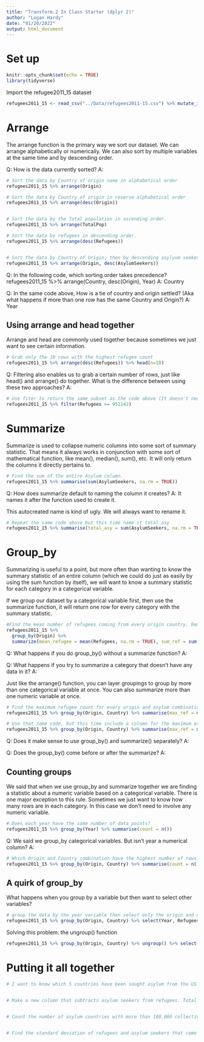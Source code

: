 ```yaml
---
title: "Transform.2 In Class Starter (dplyr 2)"
author: "Logan Hardy"
date: "01/20/2022"
output: html_document
---
```



# Set up

```r
knitr::opts_chunk$set(echo = TRUE)
library(tidyverse)
```

Import the refugee2011_15 dataset

```r
refugees2011_15 <- read_csv("../Data/refugees2011-15.csv") %>% mutate_if(is.character, as.factor)
```

# Arrange

The arrange function is the primary way we sort our dataset. We can arrange alphabetically or numerically. We can also sort by multiple variables at the same time and by descending order.

Q: How is the data currently sorted? 
A: 

```r
# Sort the data by Country of origin name in alphabetical order
refugees2011_15 %>% arrange(Origin)

# Sort the data by Country of origin in reverse alphabetical order
refugees2011_15 %>% arrange(desc(Origin))


# Sort the data by the Total population in ascending order. 
refugees2011_15 %>% arrange(TotalPop)

# Sort the data by refugees in descending order.
refugees2011_15 %>% arrange(desc(Refugees))


# Sort the data by Country of Origin, then by descending asylyum seekers. 
refugees2011_15 %>% arrange(Origin, desc(AsylumSeekers))

```

Q: In the following code, which sorting order takes precedence? refugees2011_15 %>% arrange(Country, desc(Origin), Year) 
A: Country 

Q: In the same code above, How is a tie of country and origin settled? (Aka what happens if more than one row has the same Country and Origin?) 
A: Year 

## Using arrange and head together

Arrange and head are commonly used together because sometimes we just want to see certain information.

```r
# Grab only the 10 rows with the highest refugee count
refugees2011_15 %>% arrange(desc(Refugees)) %>% head(n=10)

```

Q: Filtering also enables us to grab a certain number of rows, just like head() and arrange() do together. What is the difference between using these two approaches? 
A: 

```r
# Use fiter to return the same subset as the code above (It doesn't need to be ordered the same.)
refugees2011_15 %>% filter(Refugees >= 951142)

```

# Summarize

Summarize is used to collapse numeric columns into some sort of summary statistic. That means it always works in conjunction with some sort of mathematical function, like mean(), median(), sum(), etc. It will only return the columns it directly pertains to.

```r
# Find the sum of the entire Asylum column. 
refugees2011_15 %>% summarise(sum(AsylumSeekers, na.rm = TRUE))

```

Q: How does summarize default to naming the column it creates? 
A: It names it after the function used to create it.

This autocreated name is kind of ugly. We will always want to rename it.

```r
# Repeat the same code above but this time name it total_asy
refugees2011_15 %>% summarise(total_asy = sum(AsylumSeekers, na.rm = TRUE))

```

# Group_by

Summarizing is useful to a point, but more often than wanting to know the summary statistic of an entire column (which we could do just as easily by using the sum function by itself), we will want to know a summary statistic for each category in a categorical variable.

If we group our dataset by a categorical variable first, then use the summarize function, it will return one row for every category with the summary statistic.

```r
#Find the mean number of refugees coming from every origin country. Remember to rename the new column.
refugees2011_15 %>% 
  group_by(Origin) %>% 
  summarize(mean_refugee = mean(Refugees, na.rm = TRUE), sum_ref = sum(Refugees, na.rm = TRUE))
```

Q: What happens if you do group_by() without a summarize function? 
A: 

Q: What happens if you try to summarize a category that doesn't have any data in it? 
A: 

Just like the arrange() function, you can layer groupings to group by more than one categorical variable at once. You can also summarize more than one numeric variable at once. 

```r
# Find the maximum refugee count for every origin and asylum combination.
refugees2011_15 %>% group_by(Origin, Country) %>% summarise(max_ref = max(Refugees, na.rm = TRUE))

# Use that same code, but this time include a column for the maximum asylum seeker count. 
refugees2011_15 %>% group_by(Origin, Country) %>% summarise(max_ref = max(Refugees, na.rm = TRUE), max_asylum = max(AsylumSeekers, na.rm = TRUE)) 
```

Q: Does it make sense to use group_by() and summarize() separately? 
A: 

Q: Does the group_by() come before or after the summarize? 
A: 

## Counting groups
We said that when we use group_by and summarize together we are finding a statistic about a numeric variable based on a categorical variable. There is one major exception to this rule. Sometimes we just want to know how many rows are in each category. In this case we don't need to involve any numeric variable. 

```r
# Does each year have the same number of data points? 
refugees2011_15 %>% group_by(Year) %>% summarise(count = n())
```

Q: We said we group_by categorical variables. But isn't year a numerical column? 
A: 

```r
# Which Origin and Country combination have the highest number of rows?  
refugees2011_15 %>% group_by(Origin, Country) %>% summarise(count = n()) %>% arrange(desc(count)) %>% head(1)
```

## A quirk of group_by
What happens when you group by a variable but then want to select other variables? 
```r
# group the data by the year variable then select only the origin and country columns. 
refugees2011_15 %>% group_by(Origin, Country) %>% select(Year, Refugees)
```

Solving this problem: the ungroup() function 
```r
refugees2011_15 %>% group_by(Origin, Country) %>% ungroup() %>% select(Year, Refugees)

```

# Putting it all together 
```r
# I want to know which 5 countries have been sought asylum from the US between 2011-2015


# Make a new column that subtracts asylum seekers from refugees. Total this number for every year. Make a new column that says "in 2011, there were x more refugees than asylum seekers." Call this column output. Select only this column as the eventual output. 


# Count the number of asylum countries with more than 100,000 collective refugees in 2013 and 2015


# Find the standard deviation of refugees and asylum seekers that come from each country between 2011-2015. (I want to see a separate column for refugees and asylum seekers) Remove all missing data. Return all rows with a standard deviation of each measure above or equal to 1000. Sort your results first by the standard deviation of refugees in descending order, then the standard deviation of asylum seekers in descending order. Only include the top 5 results. 

```



